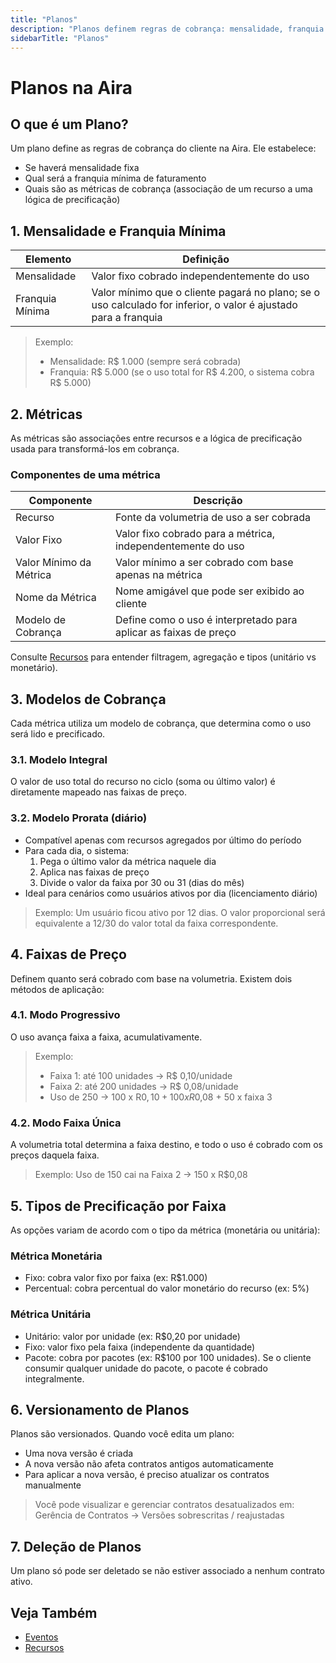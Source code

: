 ```yaml
---
title: "Planos"
description: "Planos definem regras de cobrança: mensalidade, franquia mínima e métricas (recurso + precificação)"
sidebarTitle: "Planos"
---
```


# Planos na Aira

## O que é um Plano?

Um plano define as regras de cobrança do cliente na Aira. Ele estabelece:

- Se haverá mensalidade fixa
- Qual será a franquia mínima de faturamento
- Quais são as métricas de cobrança (associação de um recurso a uma lógica de precificação)

## 1. Mensalidade e Franquia Mínima

| Elemento | Definição |
| --- | --- |
| Mensalidade | Valor fixo cobrado independentemente do uso |
| Franquia Mínima | Valor mínimo que o cliente pagará no plano; se o uso calculado for inferior, o valor é ajustado para a franquia |

> Exemplo:
>
> - Mensalidade: R$ 1.000 (sempre será cobrada)
> - Franquia: R\$ 5.000 (se o uso total for R\$ 4.200, o sistema cobra R\$ 5.000)

## 2. Métricas

As métricas são associações entre recursos e a lógica de precificação usada para transformá-los em cobrança.

### Componentes de uma métrica

| Componente | Descrição |
| --- | --- |
| Recurso | Fonte da volumetria de uso a ser cobrada |
| Valor Fixo | Valor fixo cobrado para a métrica, independentemente do uso |
| Valor Mínimo da Métrica | Valor mínimo a ser cobrado com base apenas na métrica |
| Nome da Métrica | Nome amigável que pode ser exibido ao cliente |
| Modelo de Cobrança | Define como o uso é interpretado para aplicar as faixas de preço |

Consulte [Recursos](/essential-concepts/resources) para entender filtragem, agregação e tipos (unitário vs monetário).

## 3. Modelos de Cobrança

Cada métrica utiliza um modelo de cobrança, que determina como o uso será lido e precificado.

### 3.1. Modelo Integral

O valor de uso total do recurso no ciclo (soma ou último valor) é diretamente mapeado nas faixas de preço.

### 3.2. Modelo Prorata (diário)

- Compatível apenas com recursos agregados por último do período
- Para cada dia, o sistema:
  1. Pega o último valor da métrica naquele dia
  2. Aplica nas faixas de preço
  3. Divide o valor da faixa por 30 ou 31 (dias do mês)
- Ideal para cenários como usuários ativos por dia (licenciamento diário)

> Exemplo: Um usuário ficou ativo por 12 dias. O valor proporcional será equivalente a 12/30 do valor total da faixa correspondente.

## 4. Faixas de Preço

Definem quanto será cobrado com base na volumetria. Existem dois métodos de aplicação:

### 4.1. Modo Progressivo

O uso avança faixa a faixa, acumulativamente.

> Exemplo:
>
> - Faixa 1: até 100 unidades → R$ 0,10/unidade
> - Faixa 2: até 200 unidades → R$ 0,08/unidade
> - Uso de 250 → 100 x R$0,10 + 100 x R$0,08 + 50 x faixa 3

### 4.2. Modo Faixa Única

A volumetria total determina a faixa destino, e todo o uso é cobrado com os preços daquela faixa.

> Exemplo: Uso de 150 cai na Faixa 2 → 150 x R$0,08

## 5. Tipos de Precificação por Faixa

As opções variam de acordo com o tipo da métrica (monetária ou unitária):

### Métrica Monetária

- Fixo: cobra valor fixo por faixa (ex: R$1.000)
- Percentual: cobra percentual do valor monetário do recurso (ex: 5%)

### Métrica Unitária

- Unitário: valor por unidade (ex: R$0,20 por unidade)
- Fixo: valor fixo pela faixa (independente da quantidade)
- Pacote: cobra por pacotes (ex: R$100 por 100 unidades). Se o cliente consumir qualquer unidade do pacote, o pacote é cobrado integralmente.

## 6. Versionamento de Planos

Planos são versionados. Quando você edita um plano:

- Uma nova versão é criada
- A nova versão não afeta contratos antigos automaticamente
- Para aplicar a nova versão, é preciso atualizar os contratos manualmente

> Você pode visualizar e gerenciar contratos desatualizados em:
> Gerência de Contratos → Versões sobrescritas / reajustadas

## 7. Deleção de Planos

Um plano só pode ser deletado se não estiver associado a nenhum contrato ativo.

## Veja Também

- [Eventos](/essential-concepts/events)
- [Recursos](/essential-concepts/resources)


